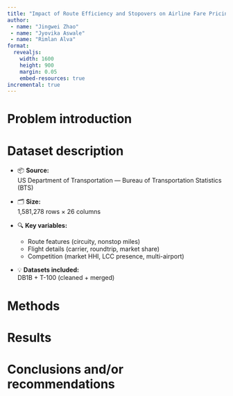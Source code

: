 ```yaml
---
title: "Impact of Route Efficiency and Stopovers on Airline Fare Pricing"
author:
 - name: "Jingwei Zhao"
 - name: "Jyovika Aswale"
 - name: "Rimlan Alva"
format: 
  revealjs:
    width: 1600
    height: 900
    margin: 0.05
    embed-resources: true
incremental: true
---
```


# Problem introduction



# Dataset description
- 📦 **Source:**  
  US Department of Transportation — Bureau of Transportation Statistics (BTS)

- 🗂 **Size:**  
  1,581,278 rows × 26 columns

- 🔍 **Key variables:**  
  - Route features (circuity, nonstop miles)  
  - Flight details (carrier, roundtrip, market share)  
  - Competition (market HHI, LCC presence, multi-airport)

- 💡 **Datasets included:**  
  DB1B + T-100 (cleaned + merged)


# Methods



# Results



# Conclusions and/or recommendations